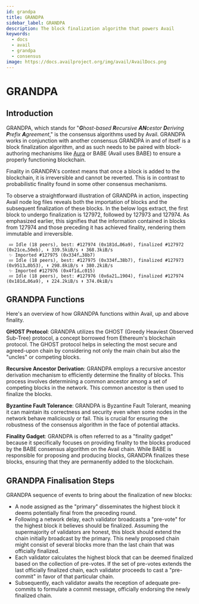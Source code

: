 ```yaml
---
id: grandpa
title: GRANDPA
sidebar_label: GRANDPA
description: The block finalization algorithm that powers Avail
keywords:
  - docs
  - avail
  - grandpa
  - consensus
image: https://docs.availproject.org/img/avail/AvailDocs.png
---
```


# GRANDPA

## Introduction

GRANDPA, which stands for "_**G**host-based **R**ecursive **AN**cestor **D**eriving **P**refix **A**greement_," is the consensus algorithms used by Avail. GRANDPA works in conjunction with another consensus
GRANDPA in and of itself is a block finalization algorithm, and as such needs to be paired with block-authoring mechanisms like [Aura](https://paritytech.github.io/polkadot-sdk/master/sc_consensus_aura/index.html) or BABE (Avail uses BABE) to ensure a properly functioning blockchain.

Finality in GRANDPA's context means that once a block is added to the blockchain, it is irreversible and cannot be reverted. This is in
contrast to probabilistic finality found in some other consensus mechanisms.

To observe a straightforward illustration of GRANDPA in action, inspecting Avail node log files reveals both the importation of blocks and the subsequent finalization of these blocks.
In the below logs extract, the first block to undergo finalization is 127972, followed by 127973 and 127974. As emphasized earlier, this signifies that the information contained in
blocks from 127974 and those preceding it has achieved finality, rendering them immutable and irreversible.

```
 💤 Idle (18 peers), best: #127974 (0x181d…06a9), finalized #127972 (0x21ce…50eb), ⬇ 339.5kiB/s ⬆ 368.3kiB/s
 ✨ Imported #127975 (0x334f…38b7)
 💤 Idle (18 peers), best: #127975 (0x334f…38b7), finalized #127973 (0x9513…0b53), ⬇ 298.8kiB/s ⬆ 380.2kiB/s
 ✨ Imported #127976 (0x4f1d…c015)
 💤 Idle (18 peers), best: #127976 (0x6a21…1904), finalized #127974 (0x181d…06a9), ⬇ 224.2kiB/s ⬆ 374.0kiB/s
```

## GRANDPA Functions

Here's an overview of how GRANDPA functions within Avail, up and above finality.

**GHOST Protocol**: GRANDPA utilizes the GHOST (Greedy Heaviest Observed Sub-Tree) protocol, a concept borrowed from Ethereum's blockchain protocol. The GHOST protocol helps in
selecting the most secure and agreed-upon chain by considering not only the main chain but also the "uncles" or competing blocks.

**Recursive Ancestor Derivation**: GRANDPA employs a recursive ancestor derivation mechanism to efficiently determine the finality of blocks. This process involves determining a
common ancestor among a set of competing blocks in the network. This common ancestor is then used to finalize the blocks.

**Byzantine Fault Tolerance**: GRANDPA is Byzantine Fault Tolerant, meaning it can maintain its correctness and security even when some nodes in the network behave maliciously or
fail. This is crucial for ensuring the robustness of the consensus algorithm in the face of potential attacks.

**Finality Gadget**: GRANDPA is often referred to as a "finality gadget" because it specifically focuses on providing finality to the blocks produced by the BABE consensus algorithm
on the Avail chain. While BABE is responsible for proposing and producing blocks, GRANDPA finalizes these blocks, ensuring that they are permanently added to the blockchain.

## GRANDPA Finalisation Steps

GRANDPA sequence of events to bring about the finalization of new blocks:

- A node assigned as the "primary" disseminates the highest block it deems potentially final from the preceding round.
- Following a network delay, each validator broadcasts a "pre-vote" for the highest block it believes should be finalized. Assuming the supermajority of validators are honest,
  this block should extend the chain initially broadcast by the primary. This newly proposed chain might consist of several blocks more than the last chain that was officially finalized.
- Each validator calculates the highest block that can be deemed finalized based on the collection of pre-votes. If the set of pre-votes extends the last officially finalized chain,
  each validator proceeds to cast a "pre-commit" in favor of that particular chain.
- Subsequently, each validator awaits the reception of adequate pre-commits to formulate a commit message, officially endorsing the newly finalized chain.